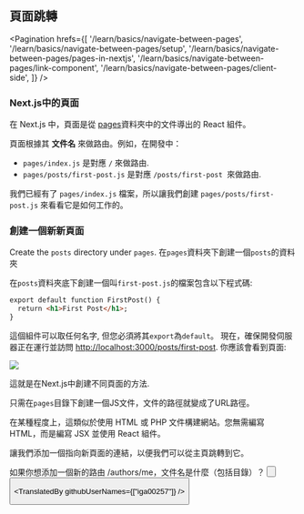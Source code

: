 
## 頁面跳轉

<Pagination
  hrefs={[
    '/learn/basics/navigate-between-pages',
    '/learn/basics/navigate-between-pages/setup',
    '/learn/basics/navigate-between-pages/pages-in-nextjs',
    '/learn/basics/navigate-between-pages/link-component',
    '/learn/basics/navigate-between-pages/client-side',
  ]}
/>

### Next.js中的頁面

在 Next.js 中，頁面是從 [pages](docs/basic-features/pages)資料夾中的文件導出的 React 組件。

頁面根據其 **文件名** 來做路由。例如，在開發中：
- `pages/index.js` 是對應 `/` 來做路由.
- `pages/posts/first-post.js` 是對應 `/posts/first-post`  來做路由.

我們已經有了 `pages/index.js` 檔案，所以讓我們創建 `pages/posts/first-post.js` 來看看它是如何工作的。
### 創建一個新新頁面

Create the `posts` directory under `pages`.
在`pages`資料夾下創建一個`posts`的資料夾

在`posts`資料夾底下創建一個叫`first-post.js`的檔案包含以下程式碼:

```html
export default function FirstPost() {
  return <h1>First Post</h1>;
}
```
這個組件可以取任何名字, 但您必須將其`export`為`default`。
現在，確保開發伺服器正在運行並訪問 [http://localhost:3000/posts/first-post](http://localhost:3000/posts/first-post "‌"). 你應該會看到頁面:

![](https://nextjs.org/static/images/learn/navigate-between-pages/first-post.png)

這就是在Next.js中創建不同頁面的方法.

只需在`pages`目錄下創建一個JS文件，文件的路徑就變成了URL路徑。

在某種程度上，這類似於使用 HTML 或 PHP 文件構建網站。您無需編寫 HTML，而是編寫 JSX 並使用 React 組件。

讓我們添加一個指向新頁面的連結，以便我們可以從主頁跳轉到它。


<Quiz>
    <QuizHeading type={QuizType.quickReview}>        
如果你想添加一個新的路由 /authors/me，文件名是什麼（包括目錄）？
    </QuizHeading>
    <QuizOptionGroup>
        <QuizOption text="authors/me.js" />
        <QuizOption text="pages/authors/me.js" isCorrect/>
        <QuizOption text="routes/authors/me.js"/>
    </QuizOptionGroup>
</Quiz>
<Button
  content="返回上一頁 ←"
  url="/learn/basics/navigate-between-pages/setup"
  basicStyle="text-white bg-[#0070f3]"
  hoverStyle="hover:opacity-90"
/>

<Button
  content="前往下一頁 →"
  url="/learn/basics/navigate-between-pages/link-component"
  basicStyle="text-white bg-[#0070f3]"
  hoverStyle="hover:opacity-90"
/>

<TranslatedBy githubUserNames={["iga00257"]} />
